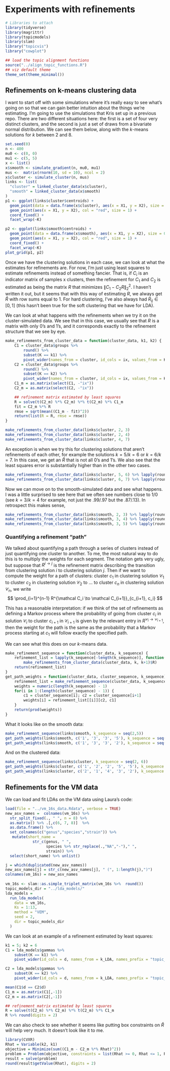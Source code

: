 # Experiments with refinements

```r

# Libraries to attach
library(tidyverse)
library(magrittr)
library(topicmodels)
library(slam)
library("topicvis")
library("cowplot")

## load the topic alignment functions
source("../align_topic_functions.R")
## viz default theme
theme_set(theme_minimal())

```

## Refinements on k-means clustering data

I want to start off with some simulations where it's really easy to see what's going on so that we can gain better intuition about the things we're estimating.
I'm going to use the simulations that Kris set up in a previous repo.
There are two different situations here: the first is a set of four very distinct clusters, and the second is just a set of draws from a bivariate normal distribution.
We can see them below, along with the $k$-means solutions for $k$ between 2 and 8.

```r
set.seed(0)
n <- 400
mu0 <- c(0, 0)
mu1 <- c(5, 5)
x <- list()
x$smooth <- simulate_gradient(n, mu0, mu1)
mus <-  matrix(rnorm(10, sd = 10), ncol = 2)
x$cluster <- simulate_cluster(n, mus)
links <- list(
  "cluster" = linked_cluster_data(x$cluster),
  "smooth" = linked_cluster_data(x$smooth)
)
p1 <- ggplot(links$cluster$centroids) +
  geom_point(data = data.frame(x$cluster), aes(x = X1, y = X2), size = 0.2) +
  geom_point(aes(x = X1, y = X2), col = "red", size = 1) +
  coord_fixed() +
  facet_wrap(~K)

p2 <- ggplot(links$smooth$centroids) +
  geom_point(data = data.frame(x$smooth), aes(x = X1, y = X2), size = 0.2) +
  geom_point(aes(x = X1, y = X2), col = "red", size = 1) +
  coord_fixed() +
  facet_wrap(~K)
plot_grid(p1, p2)
```

Once we have the clustering solutions in each case, we can look at what the estimates for refinements are.
For now, I'm just using least squares to estimate refinements instead of something fancier.
That is, if $C_i$ is an indicator matrix of samples x clusters, then the refinement for $C_1$ and $C_2$ is estimated as being the matrix $R$ that minimizes $\| C_1 - C_2 R\|_2^2$.
I haven't written it out, but it seems that with this way of estimating $R$, we always get $\hat R$ with row sums equal to 1.
For hard clustering, I've also always had $R_{ij} \in [0,1]$ (this hasn't been true for the soft clustering that we have for LDA).

We can look at what happens with the refinements when we try it on the cluster-simulated data.
We see that in this case, we usually see that $R$ is a matrix with only 0's and 1's, and it corresponds exactly to the refinement structure that we see by eye.
```r
make_refinements_from_cluster_data = function(cluster_data, k1, k2) {
    C1 = cluster_data$groups %>%
        round() %>%
        subset(K == k1) %>%
        pivot_wider(names_from = cluster, id_cols = ix, values_from = K, values_fill = 0, values_fn = function(x) 1)
    C2 = cluster_data$groups %>%
        round() %>%
        subset(K == k2) %>%
        pivot_wider(names_from = cluster, id_cols = ix, values_from = K, values_fill = 0, values_fn = function(x) 1)
    C1_m = as.matrix(select(C1, -"ix"))
    C2_m = as.matrix(select(C2, -"ix"))

    ## refinement matrix estimated by least squares
    R = solve(t(C2_m) %*% C2_m) %*% t(C2_m) %*% C1_m
    fit = C2_m %*% R
    rmse = sqrt(mean((C1_m - fit)^2))
    return(list(R = R, rmse = rmse))
}

make_refinements_from_cluster_data(links$cluster, 2, 3)
make_refinements_from_cluster_data(links$cluster, 2, 4)
make_refinements_from_cluster_data(links$cluster, 4, 7)
```

An exception is when we try this for clustering solutions that aren't refinements of each other, for example the solutions $k = 5$/$k = 6$ or $k = 6$/$k = 7$.
In this case, we get an $\hat R$ that is not all 0's and 1's.
We also see that the least squares error is substantially higher than in the other two cases.
```r
make_refinements_from_cluster_data(links$cluster, 5, 6) %>% lapply(round, digits = 2)
make_refinements_from_cluster_data(links$cluster, 6, 7) %>% lapply(round, digits = 2)
```

Now we can move on to the smooth-simulated data and see what happens.
I was a little surprised to see here that we often see numbers close to 1/0 (see $k = 3$/$k = 4$ for example, not just the .99/.97 but the .87/.13).
In retrospect this makes sense, 
```r
make_refinements_from_cluster_data(links$smooth, 2, 3) %>% lapply(round, digits = 2)
make_refinements_from_cluster_data(links$smooth, 3, 4) %>% lapply(round, digits = 2)
make_refinements_from_cluster_data(links$smooth, 3, 5) %>% lapply(round, digits = 2)
```

### Quantifying a refinement "path"

We talked about quantifying a path through a series of clusters instead of just quantifying one cluster to another.
To me, the most natural way to do this is to multiply the weights for each segment.
The notation gets very ugly, but suppose that $R^{i \to j}$ is the refinement matrix describing the transition from clustering solution $i$ to clustering solution $j$.
Then if we want to compute the weight for a path of clusters: cluster $c_1$ in clustering solution $\mathcal C_1$ to cluster $c_2$ in clustering solution $\mathcal C_2$ to $\ldots$ to cluster $c_n$ in clustering solution $\mathcal C_n$, we write
$$
\prod_{i=1}^{n-1} R^{\mathcal C_i \to \mathcal C_{i+1}}_{c_{i+1}, c_i}
$$

This has a reasonable interpretation: if we think of the set of refinements as defining a Markov process where the probability of going from cluster $c_i$ in solution $\mathcal C_i$ to cluster $c_{i+1}$ in $\mathcal C_{i+1}$ is given by the relevant entry in $R^{\mathcal C_i \to \mathcal C_{i+1}}$, then the weight for the path is the same as the probability that a Markov process starting at $c_1$ will follow exactly the specified path.

We can see what this does on our $k$-means data.

```r
make_refinement_sequence = function(cluster_data, k_sequence) {
    refinement_list = lapply(k_sequence[-length(k_sequence)], function(k)
        make_refinements_from_cluster_data(cluster_data, k, k+1)$R)
    return(refinement_list)
}
get_path_weights = function(cluster_data, cluster_sequence, k_sequence) {
    refinement_list = make_refinement_sequence(cluster_data, k_sequence)
    weights = numeric(length(k_sequence) - 1)
    for(i in 1:(length(cluster_sequence) - 1)) {
        c1 = cluster_sequence[i]; c2 = cluster_sequence[i+1]
        weights[i] = refinement_list[[i]][c2, c1]        
    }
    return(prod(weights))
}
```

What it looks like on the smooth data:
```r
make_refinement_sequence(links$smooth, k_sequence = seq(2,5))
get_path_weights(links$smooth, c('1', '3', '3', '5'), k_sequence = seq(2,5))
get_path_weights(links$smooth, c('1', '3', '3', '2'), k_sequence = seq(2,5))
```

And on the clustered data:
```r
make_refinement_sequence(links$cluster, k_sequence = seq(2, 6))
get_path_weights(links$cluster, c('1', '2', '2', '5', '5'), k_sequence = seq(2, 6))
get_path_weights(links$cluster, c('2', '1', '4', '3', '2'), k_sequence = seq(2, 6))
```

## Refinements for the VM data


We can load and fit LDAs on the VM data using Laura's code:

```r
load(file = "../vm_16s_data.Rdata", verbose = TRUE)
new_asv_names =  colnames(vm_16s) %>% 
  str_split_fixed(., " ", n = 8) %>%
  as.matrix() %>% .[,c(6, 7, 8)]  %>%
  as.data.frame() %>% 
  set_colnames(c("genus","species","strain")) %>% 
   mutate(short_name = 
            str_c(genus, " ", 
                  species %>% str_replace(.,"NA","-")," ",
                  strain)) %>% 
  select(short_name) %>% unlist()

j = which(duplicated(new_asv_names))
new_asv_names[j] = str_c(new_asv_names[j], " (", 1:length(j),")")
colnames(vm_16s) = new_asv_names
  
vm_16s <- slam::as.simple_triplet_matrix(vm_16s %>%  round())
topic_models_dir = "../lda_models/"
lda_models = 
  run_lda_models(
    data = vm_16s,
    Ks = 1:13,
    method = "VEM",
    seed = 2,
    dir = topic_models_dir
  )
```

We can look at an example of a refinement estimated by least squares:
```r
k1 = 5; k2 = 6
C1 = lda_models$gammas %>%
    subset(K == k1) %>%
    pivot_wider(id_cols = d, names_from = k_LDA, names_prefix = "topic_", values_from = g)

C2 = lda_models$gammas %>%
    subset(K == k2) %>%
    pivot_wider(id_cols = d, names_from = k_LDA, names_prefix = "topic_", values_from = g)

mean(C1$d == C2$d)
C1_m = as.matrix(C1[,-1])
C2_m = as.matrix(C2[,-1])

## refinement matrix estimated by least squares
R = solve(t(C2_m) %*% C2_m) %*% t(C2_m) %*% C1_m
R %>% round(digits = 2)
```

We can also check to see whether it seems like putting box constraints on $\hat R$ will help very much.
It doesn't look like it to me.
```r
library(CVXR)
Rhat = Variable(k2, k1)
objective = Minimize(sum((C1_m - C2_m %*% Rhat)^2))
problem = Problem(objective, constraints = list(Rhat >= 0, Rhat <= 1, Rhat %*% rep(1, ncol(Rhat)) == 1))
result = solve(problem)
round(result$getValue(Rhat), digits = 2)
```
